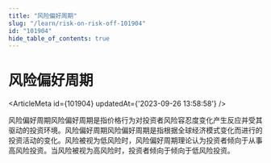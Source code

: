 ```yaml
---
title: "风险偏好周期"
slug: "/learn/risk-on-risk-off-101904"
id: "101904"
hide_table_of_contents: true
---
```



# 风险偏好周期

<ArticleMeta id={101904} updatedAt={'2023-09-26 13:58:58'} />
<div className='border-solid border-b border-t-0 my-4 border-[var(--ifm-color-gray-300)]' />

风险偏好周期风险偏好周期是指价格行为对投资者风险容忍度变化产生反应并受其驱动的投资环境。风险偏好周期风险偏好周期是指根据全球经济模式变化而进行的投资活动的变化。风险被视为低风险时，风险偏好周期理论认为投资者倾向于从事高风险投资。当风险被视为高风险时，投资者倾向于倾向于低风险投资。
